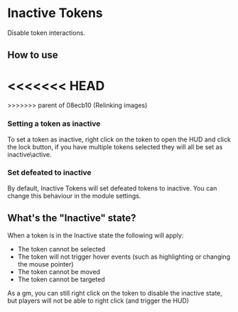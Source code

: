 
# Inactive Tokens

Disable token interactions.

## How to use

<<<<<<< HEAD
<ImageButBetter src="/public/images/Inactive-Tokens/Itbutton.png" alt="Lock button in the token HUD" width={2000} height={2000} className={styles.wikiimage}/>
=======
<ImageButBetter src="/images/Inactive-Tokens/Itbutton.png" alt="Lock button in the token HUD" width={2000} height={2000} className={styles.wikiimage}/>
>>>>>>> parent of 08ecb10 (Relinking images)


### Setting a token as inactive

To set a token as inactive, right click on the token to open the HUD and
click the lock button, if you have multiple tokens selected they will
all be set as inactive\\active.

### Set defeated to inactive

By default, Inactive Tokens will set defeated tokens to inactive. You
can change this behaviour in the module settings.

## What's the "Inactive" state?

When a token is in the Inactive state the following will apply:

  - The token cannot be selected
  - The token will not trigger hover events (such as highlighting or
    changing the mouse pointer)
  - The token cannot be moved
  - The token cannot be targeted

As a gm, you can still right click on the token to disable the inactive
state, but players will not be able to right click (and trigger the HUD)

